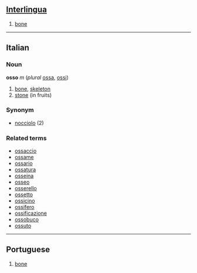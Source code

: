 ==[[Interlingua]]==

#[[bone]]

----
==Italian==
===Noun===
'''osso''' ''m'' (''plural'' [[ossa]], [[ossi]])

#[[bone]], [[skeleton]]
# [[stone]] (in fruits)

===Synonym===
*[[nocciolo]] (2)

===Related terms===
*[[ossaccio]]
*[[ossame]]
*[[ossario]]
*[[ossatura]]
*[[osseina]]
*[[osseo]]
*[[osserello]]
*[[ossetto]]
*[[ossicino]]
*[[ossifero]]
*[[ossificazione]]
*[[ossobuco]]
*[[ossuto]]

----
==Portuguese==

#[[bone]]